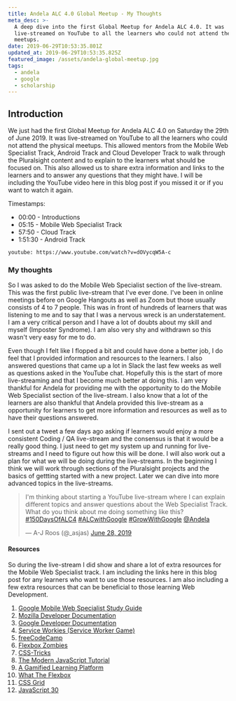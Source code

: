 ```yaml
---
title: Andela ALC 4.0 Global Meetup - My Thoughts
meta_desc: >-
  A deep dive into the first Global Meetup for Andela ALC 4.0. It was
  live-streamed on YouTube to all the learners who could not attend the physical
  meetups.
date: 2019-06-29T10:53:35.801Z
updated_at: 2019-06-29T10:53:35.825Z
featured_image: /assets/andela-global-meetup.jpg
tags:
  - andela
  - google
  - scholarship
---
```

## Introduction

We just had the first Global Meetup for Andela ALC 4.0 on Saturday the 29th of June 2019. It was live-streamed on YouTube to all the learners who could not attend the physical meetups. This allowed mentors from the Mobile Web Specialist Track, Android Track and Cloud Developer Track to walk through the Pluralsight content and to explain to the learners what should be focused on. This also allowed us to share extra information and links to the learners and to answer any questions that they might have. I will be including the YouTube video here in this blog post if you missed it or if you want to watch it again.

Timestamps:
* 00:00 - Introductions
* 05:15 - Mobile Web Specialist Track
* 57:50 - Cloud Track
* 1:51:30 - Android Track

`youtube: https://www.youtube.com/watch?v=dOVycqW5A-c`

### My thoughts

So I was asked to do the Mobile Web Specialist section of the live-stream. This was the first public live-stream that I've ever done. I've been in online meetings before on Google Hangouts as well as Zoom but those usually consists of 4 to 7 people. This was in front of hundreds of learners that was listening to me and to say that I was a nervous wreck is an understatement. I am a very critical person and I have a lot of doubts about my skill and myself (Imposter Syndrome). I am also very shy and withdrawn so this wasn't very easy for me to do.

Even though I felt like I flopped a bit and could have done a better job, I do feel that I provided information and resources to the learners. I also answered questions that came up a lot in Slack the last few weeks as well as questions asked in the YouTube chat. Hopefully this is the start of more live-streaming and that I become much better at doing this. I am very thankful for Andela for providing me with the opportunity to do the Mobile Web Specialist section of the live-stream. I also know that a lot of the learners are also thankful that Andela provided this live-stream as a opportunity for learners to get more information and resources as well as to have their questions answered.

I sent out a tweet a few days ago asking if learners would enjoy a more consistent Coding / QA live-stream and the consensus is that it would be a really good thing. I just need to get my system up and running for live-streams and I need to figure out how this will be done. I will also work out a plan for what we will be doing during the live-streams. In the beginning I think we will work through sections of the Pluralsight projects and the basics of gettting started with a new project. Later we can dive into more advanced topics in the live-streams.

<blockquote class="twitter-tweet" data-lang="en"><p lang="en" dir="ltr">I&#39;m thinking about starting a YouTube live-stream where I can explain different topics and answer questions about the Web Specialist Track. What do you think about me doing something like this?<a href="https://twitter.com/hashtag/150DaysOfALC4?src=hash&amp;ref_src=twsrc%5Etfw">#150DaysOfALC4</a> <a href="https://twitter.com/hashtag/ALCwithGoogle?src=hash&amp;ref_src=twsrc%5Etfw">#ALCwithGoogle</a> <a href="https://twitter.com/hashtag/GrowWithGoogle?src=hash&amp;ref_src=twsrc%5Etfw">#GrowWithGoogle</a> <a href="https://twitter.com/Andela?ref_src=twsrc%5Etfw">@Andela</a></p>&mdash; A-J Roos (@_asjas) <a href="https://twitter.com/_asjas/status/1144666055882809344?ref_src=twsrc%5Etfw">June 28, 2019</a></blockquote>

#### Resources

So during the live-stream I did show and share a lot of extra resources for the Mobile Web Specialist track. I am including the links here in this blog post for any learners who want to use those resources. I am also including a few extra resources that can be beneficial to those learning Web Development.

1. [Google Mobile Web Specialist Study Guide](https://developers.google.com/training/certification/mobile-web-specialist/study-guide/)
2. [Mozilla Developer Documentation](https://developer.mozilla.org/en-US/)
3. [Google Developer Documentation](https://developers.google.com/)
4. [Service Workies (Service Worker Game)](https://serviceworkies.mastery.games)
5. [freeCodeCamp](https://learn.freecodecamp.org)
6. [Flexbox Zombies](https://flexboxzombies.com/p/flexbox-zombies)
7. [CSS-Tricks](https://css-tricks.com/)
8. [The Modern JavaScript Tutorial](http://javascript.info/)
9. [A Gamified Learning Platform](https://mentored.dev)
10. [What The Flexbox](https://flexbox.io/)
11. [CSS Grid](https://cssgrid.io/)
12. [JavaScript 30](https://javascript30.com/)
